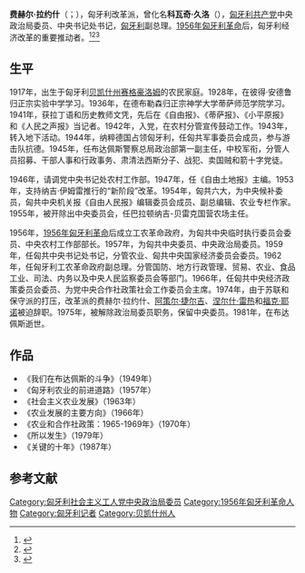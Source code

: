 {{Eastern name order|匈牙利語|匈牙利人名}}

'''费赫尔·拉约什'''（{{lang-hu|Fehér Lajos}}；{{bd|1917年|12月15日|1981年|11月1日|catidx=F}}），匈牙利改革派，曾化名'''科瓦奇·久洛'''（{{lang-hu|Kovács Gyula}}），[[匈牙利共产党|匈牙利共产党]]中央政治局委员、中央书记处书记，[[匈牙利|匈牙利]]副总理。[[1956年匈牙利革命|1956年匈牙利革命]]后，匈牙利经济改革的重要推动者。<ref>{{Cite web |url=http://forestpress.hu/hu/index.php/archivum/vadaszat/17827-feher-lajos-1917-1981 |title=Fehér Lajos (1917-1981) - Forestpress |access-date=2020-08-27 |archive-date=2020-08-08 |archive-url=https://web.archive.org/web/20200808033411/http://www.forestpress.hu/hu/index.php/archivum/vadaszat/17827-feher-lajos-1917-1981 |dead-url=no }}</ref><ref>{{Cite web |url=https://www.kozterkep.hu/37588/feher-lajos-mellszobor |title=Fehér Lajos-mellszobor – Köztérkép |access-date=2020-08-27 |archive-date=2020-09-27 |archive-url=https://web.archive.org/web/20200927140854/https://www.kozterkep.hu/37588/feher-lajos-mellszobor |dead-url=no }}</ref><ref>{{Cite web |url=http://www.nevpont.hu/view/12184 |title=Fehér Lajos - Névpont 2020 |access-date=2020-08-27 |archive-date=2020-08-11 |archive-url=https://web.archive.org/web/20200811091002/http://www.nevpont.hu/view/12184 |dead-url=no }}</ref>

== 生平 ==
1917年，出生于匈牙利[[贝凯什州|贝凯什州]][[赛格豪洛姆|赛格豪洛姆]]的农民家庭。1928年，在彼得·安德鲁归正宗实验中学学习。1936年，在德布勒森归正宗神学大学蒂萨师范学院学习。1941年，获拉丁语和历史教师文凭，先后在《自由报》、《蒂萨报》、《小平原报》和《人民之声报》当记者。1942年，入党，在农村分管宣传鼓动工作。1943年，转入地下活动。1944年，纳粹德国占领匈牙利，任匈共军事委员会成员，参与游击队抗德。1945年，任布达佩斯警察总局政治部第一副主任，中校军衔，分管人员招募、干部人事和行政事务、肃清法西斯分子、战犯、卖国贼和箭十字党徒。

1946年，请调党中央书记处农村工作部。1947年，任《自由土地报》主编。1953年，支持纳吉·伊姆雷推行的“新阶段”改革。1954年，匈共六大，为中央候补委员，匈共中央机关报《自由人民报》编辑委员会成员、副总编辑、农业专栏作家。1955年，被开除出中央委员会，任巴拉顿纳吉-贝雷克国营农场主任。

1956年，[[1956年匈牙利革命|1956年匈牙利革命]]后成立工农革命政府，为匈共中央临时执行委员会委员、中央农村工作部部长。1957年，为匈共中央委员、中央政治局委员。1959年，任匈共中央书记处书记，分管农业、匈共中央国家经济委员会委员。1962年，任匈牙利工农革命政府副总理。分管国防、地方行政管理、贸易、农业、食品工业、司法、内务以及中央人民监察委员会等部门。1966年，任匈共中央经济政策委员会委员、为党中央合作社政策社会工作委员会主席。1974年，由于苏联和保守派的打压，改革派的费赫尔·拉约什、[[阿策尔·捷尔吉|阿策尔·捷尔吉]]、[[涅尔什·雷热|涅尔什·雷热]]和[[福克·耶诺|福克·耶诺]]被迫辞职。1975年，被解除政治局委员职务，保留中央委员。1981年，在布达佩斯逝世。

== 作品 ==
*《我们在布达佩斯的斗争》（1949年）
*《匈牙利农业的前进道路》（1957年）
*《社会主义农业发展》（1963年）
*《农业发展的主要方向》（1966年）
*《农业和合作社政策：1965-1969年》（1970年）
*《所以发生》（1979年）
*《关键的十年》（1987年）

== 参考文献 ==
{{Reflist}}

[[Category:匈牙利社会主义工人党中央政治局委员|Category:匈牙利社会主义工人党中央政治局委员]]
[[Category:1956年匈牙利革命人物|Category:1956年匈牙利革命人物]]
[[Category:匈牙利记者|Category:匈牙利记者]]
[[Category:贝凯什州人|Category:贝凯什州人]]